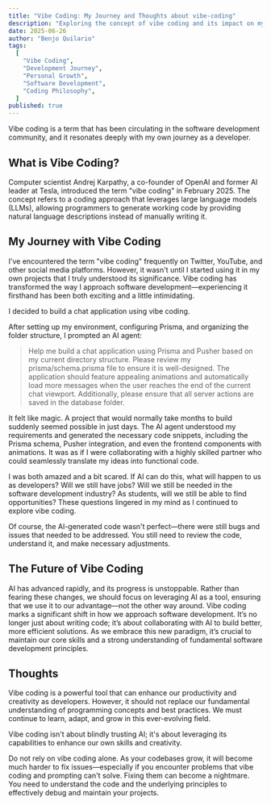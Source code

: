 ```yaml
---
title: "Vibe Coding: My Journey and Thoughts about vibe-coding"
description: "Exploring the concept of vibe coding and its impact on my development journey"
date: 2025-06-26
author: "Benjo Quilario"
tags:
  [
    "Vibe Coding",
    "Development Journey",
    "Personal Growth",
    "Software Development",
    "Coding Philosophy",
  ]
published: true
---
```


Vibe coding is a term that has been circulating in the software development community, and it resonates deeply with my own journey as a developer.

## What is Vibe Coding?

Computer scientist Andrej Karpathy, a co-founder of OpenAI and former AI leader at Tesla, introduced the term "vibe coding" in February 2025. The concept refers to a coding approach that leverages large language models (LLMs), allowing programmers to generate working code by providing natural language descriptions instead of manually writing it.

## My Journey with Vibe Coding

I've encountered the term "vibe coding" frequently on Twitter, YouTube, and other social media platforms. However, it wasn't until I started using it in my own projects that I truly understood its significance. Vibe coding has transformed the way I approach software development—experiencing it firsthand has been both exciting and a little intimidating.

I decided to build a chat application using vibe coding.

After setting up my environment, configuring Prisma, and organizing the folder structure, I prompted an AI agent:

> Help me build a chat application using Prisma and Pusher based on my current directory structure. Please review my prisma/schema.prisma file to ensure it is well-designed. The application should feature appealing animations and automatically load more messages when the user reaches the end of the current chat viewport. Additionally, please ensure that all server actions are saved in the database folder.

It felt like magic. A project that would normally take months to build suddenly seemed possible in just days. The AI agent understood my requirements and generated the necessary code snippets, including the Prisma schema, Pusher integration, and even the frontend components with animations. It was as if I were collaborating with a highly skilled partner who could seamlessly translate my ideas into functional code.

I was both amazed and a bit scared. If AI can do this, what will happen to us as developers? Will we still have jobs? Will we still be needed in the software development industry? As students, will we still be able to find opportunities? These questions lingered in my mind as I continued to explore vibe coding.

Of course, the AI-generated code wasn't perfect—there were still bugs and issues that needed to be addressed. You still need to review the code, understand it, and make necessary adjustments.

## The Future of Vibe Coding

AI has advanced rapidly, and its progress is unstoppable. Rather than fearing these changes, we should focus on leveraging AI as a tool, ensuring that we use it to our advantage—not the other way around. Vibe coding marks a significant shift in how we approach software development. It’s no longer just about writing code; it’s about collaborating with AI to build better, more efficient solutions. As we embrace this new paradigm, it’s crucial to maintain our core skills and a strong understanding of fundamental software development principles.

## Thoughts

Vibe coding is a powerful tool that can enhance our productivity and creativity as developers. However, it should not replace our fundamental understanding of programming concepts and best practices. We must continue to learn, adapt, and grow in this ever-evolving field.

Vibe coding isn't about blindly trusting AI; it's about leveraging its capabilities to enhance our own skills and creativity.

Do not rely on vibe coding alone. As your codebases grow, it will become much harder to fix issues—especially if you encounter problems that vibe coding and prompting can't solve. Fixing them can become a nightmare. You need to understand the code and the underlying principles to effectively debug and maintain your projects.
